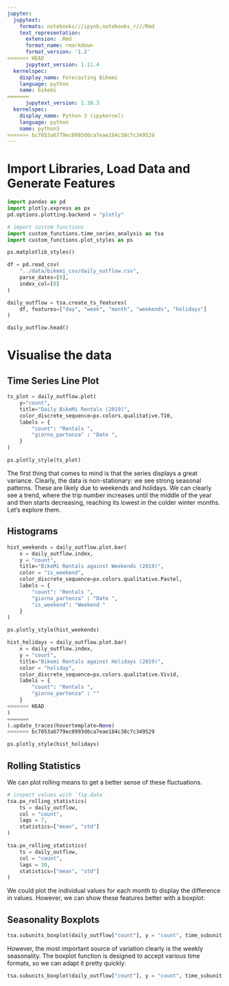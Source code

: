 ```yaml
---
jupyter:
  jupytext:
    formats: notebooks///ipynb,notebooks_r///Rmd
    text_representation:
      extension: .Rmd
      format_name: rmarkdown
      format_version: '1.2'
<<<<<<< HEAD
      jupytext_version: 1.11.4
  kernelspec:
    display_name: Forecasting Bikemi
    language: python
    name: bikemi
=======
      jupytext_version: 1.10.3
  kernelspec:
    display_name: Python 3 (ipykernel)
    language: python
    name: python3
>>>>>>> bc7053a6779ec0993d6ca7eae184c38c7c349529
---
```


# Import Libraries, Load Data and Generate Features

```python
import pandas as pd
import plotly.express as px
pd.options.plotting.backend = "plotly"

# import custom functions
import custom_functions.time_series_analysis as tsa
import custom_functions.plot_styles as ps

ps.matplotlib_styles()
```

```python
df = pd.read_csv(
    "../data/bikemi_csv/daily_outflow.csv",
    parse_dates=[0],
    index_col=[0]
)

daily_outflow = tsa.create_ts_features(
    df, features=["day", "week", "month", "weekends", "holidays"]
)

daily_outflow.head()
```

# Visualise the data



## Time Series Line Plot

```python
ts_plot = daily_outflow.plot(
    y="count",
    title="Daily BikeMi Rentals (2019)",
    color_discrete_sequence=px.colors.qualitative.T10,
    labels = {
        "count": "Rentals ",
        "giorno_partenza" : "Date ",
    }
)

ps.plotly_style(ts_plot)
```

The first thing that comes to mind is that the series displays a great variance. Clearly, the data is non-stationary: we see strong seasonal patterns. These are likely due to weekends and holidays. We can clearly see a trend, where the trip number increases until the middle of the year and then starts decreasing, reaching its lowest in the colder winter months. Let's explore them.


## Histograms

```python
hist_weekends = daily_outflow.plot.bar(
    x = daily_outflow.index,
    y = "count",
    title="BikeMi Rentals against Weekends (2019)",
    color = "is_weekend",
    color_discrete_sequence=px.colors.qualitative.Pastel,
    labels = {
        "count": "Rentals ",
        "giorno_partenza" : "Date ",
        "is_weekend": "Weekend "
    }
)

ps.plotly_style(hist_weekends)
```

```python
hist_holidays = daily_outflow.plot.bar(
    x = daily_outflow.index,
    y = "count",
    title="Bikemi Rentals against Holidays (2019)",
    color = "holiday",
    color_discrete_sequence=px.colors.qualitative.Vivid,
    labels = {
        "count": "Rentals ",
        "giorno_partenza" : ""
    }
<<<<<<< HEAD
)
=======
).update_traces(hovertemplate=None)
>>>>>>> bc7053a6779ec0993d6ca7eae184c38c7c349529

ps.plotly_style(hist_holidays)
```

## Rolling Statistics


We can plot rolling means to get a better sense of these fluctuations.

```python
# inspect values with `fig.data`
tsa.px_rolling_statistics(
    ts = daily_outflow,
    col = "count",
    lags = 7,
    statistics=["mean", "std"]
)
```

```python
tsa.px_rolling_statistics(
    ts = daily_outflow,
    col = "count",
    lags = 30,
    statistics=["mean", "std"]
)
```

We could plot the individual values for each month to display the difference in values. However, we can show these features better with a boxplot:


## Seasonality Boxplots

```python
tsa.subunits_boxplot(daily_outflow["count"], y = "count", time_subunit = "month")
```

However, the most important source of variation clearly is the weekly seasonality. The boxplot function is designed to accept various time formats, so we can adapt it pretty quickly:

```python
tsa.subunits_boxplot(daily_outflow["count"], y = "count", time_subunit = "weekday")
```
